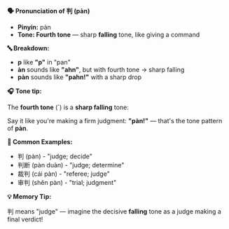 **🗣️ Pronunciation of 判 (pàn)**

- **Pinyin:** pàn
- **Tone: Fourth tone** — sharp **falling** tone, like giving a command

**🔤 Breakdown:**

- **p** like **"p"** in "pan"
- **àn** sounds like **"ahn"**, but with fourth tone → sharp falling
- **pàn** sounds like **"pahn!"** with a sharp drop

**🎧 Tone tip:**

The **fourth tone** (`) is a **sharp falling** tone:

Say it like you're making a firm judgment: **"pàn!"** — that's the tone pattern of **pàn**.

**📝 Common Examples:**

- 判 (pàn) - "judge; decide"
- 判断 (pàn duàn) - "judge; determine"
- 裁判 (cái pàn) - "referee; judge"
- 审判 (shěn pàn) - "trial; judgment"

**💡 Memory Tip:**

判 means "judge" — imagine the decisive **falling** tone as a judge making a final verdict!
